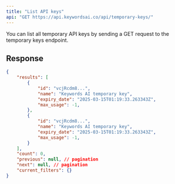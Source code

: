 ```yaml
---
title: "List API keys"
api: "GET https://api.keywordsai.co/api/temporary-keys/"
---
```


You can list all temporary API keys by sending a GET request to the temporary keys endpoint.

## Response

```json
{
    "results": [
        {
            "id": "vcjRcdm8...",
            "name": "Keywords AI temporary key",
            "expiry_date": "2025-03-15T01:19:33.263343Z",
            "max_usage": -1,
        },
        {
            "id": "vcjRcdm8...",
            "name": "Keywords AI temporary key",
            "expiry_date": "2025-03-15T01:19:33.263343Z",
            "max_usage": -1,
        }
    ],
    "count": 0,
    "previous": null, // pagination
    "next": null, // pagination
    "current_filters": {}
}
